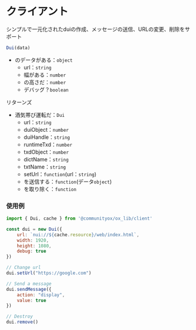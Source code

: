 # クライアント

シンプルで一元化されたduiの作成、メッセージの送信、URLの変更、削除をサポート

```js
Dui(data)
```

* のデータがある：`object`
  * url：`string`
  * 幅がある：`number`
  * の高さだ：`number`
  * デバッグ？`boolean`

リターンズ

* 酒気帯び運転だ：`Dui`
  * url：`string`
  * duiObject：`number`
  * duiHandle：`string`
  * runtimeTxd：`number`
  * txdObject：`number`
  * dictName：`string`
  * txtName：`string`
  * setUrl：`function`(url：`string`)
  * を送信する：`function`(データ`object`)
  * を取り除く：`function`

### 使用例

```js
import { Dui, cache } from '@communityox/ox_lib/client'

const dui = new Dui({
	url: `nui://${cache.resource}/web/index.html`, 
	width: 1920, 
	height: 1080,
	debug: true
})

// Change url
dui.setUrl("https://google.com")

// Send a message
dui.sendMessage({
	action: "display",
	value: true
})

// Destroy
dui.remove()
```
